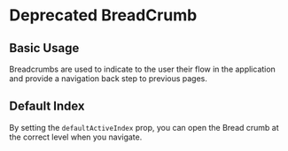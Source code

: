
<Meta of={BreadcrumbStories} />

# Deprecated BreadCrumb

## Basic Usage

<Controls />

Breadcrumbs are used to indicate to the user their flow in the application and provide a navigation back step to previous pages.

<Canvas of={BreadcrumbStories.BasicUsage} />

<RenderHtmlMarkup of={BreadcrumbStories.BasicUsage} />

## Default Index

By setting the `defaultActiveIndex` prop, you can open the Bread crumb at the correct level when you navigate.

<Canvas of={BreadcrumbStories.DefaultIndex} />

<RenderHtmlMarkup of={BreadcrumbStories.DefaultIndex} />
